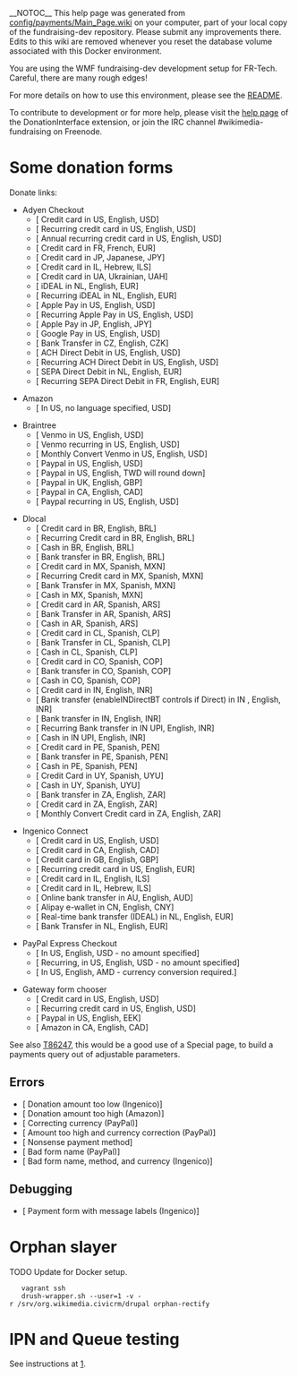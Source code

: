 __NOTOC__
This help page was generated from [https://gerrit.wikimedia.org/r/plugins/gitiles/wikimedia/fundraising/dev/+/master/config/payments/Main_Page.wiki config/payments/Main_Page.wiki] on your computer, part of your local copy of the fundraising-dev repository. Please submit any improvements there. Edits
to this wiki are removed whenever you reset the database volume associated with this Docker environment.

You are using the WMF fundraising-dev development setup for FR-Tech. Careful, there are many rough edges!

For more details on how to use this environment, please see the [https://gerrit.wikimedia.org/r/plugins/gitiles/wikimedia/fundraising/dev/+/e33fc90d29124e29c040649057cb81e1b8db0379/README.md README].

To contribute to development or for more help, please visit the [https://www.mediawiki.org/wiki/Extension:DonationInterface help page] of the DonationInterface extension, or join the IRC channel #wikimedia-fundraising on Freenode.

= Some donation forms =
Donate links:
* Adyen Checkout
** [{{fullurl:Special:AdyenCheckoutGateway|appeal=JimmyQuote&payment_method=cc&recurring=0&uselang=en&language=en&currency=USD&amount=10&country=US&first_name=Jimmy&last_name=Wales&street_address=1+Montgomery+Street&city=San+Francisco&state_province=CA&postal_code=94104&email=jwales%40example.com&debug=true}} Credit card in US, English, USD]
** [{{fullurl:Special:AdyenCheckoutGateway|appeal=JimmyQuote&payment_method=cc&recurring=1&uselang=en&language=en&currency=USD&amount=10&country=US&first_name=Jimmy&last_name=Wales&street_address=1+Montgomery+Street&city=San+Francisco&state_province=CA&postal_code=94104&email=jwales%40example.com&debug=true}} Recurring credit card in US, English, USD]
** [{{fullurl:Special:AdyenCheckoutGateway|appeal=JimmyQuote&payment_method=cc&recurring=1&uselang=en&language=en&currency=USD&amount=10&country=US&first_name=Jimmy&last_name=Wales&street_address=1+Montgomery+Street&city=San+Francisco&state_province=CA&postal_code=94104&email=jwales%40example.com&frequency_unit=year&debug=true}} Annual recurring credit card in US, English, USD]
** [{{fullurl:Special:AdyenCheckoutGateway|appeal=JimmyQuote&payment_method=cc&recurring=0&uselang=fr&language=fr&currency=EUR&amount=10&country=FR&first_name=Jimmy&last_name=Wales&email=jwales%40example.com&debug=true}} Credit card in FR, French, EUR]
** [{{fullurl:Special:AdyenCheckoutGateway|appeal=JimmyQuote&payment_method=cc&recurring=0&uselang=ja&language=ja&currency=JPY&amount=250&country=JP&first_name=Jimmy&last_name=Wales&email=jwales%40example.com&debug=true}} Credit card in JP, Japanese, JPY]
** [{{fullurl:Special:AdyenCheckoutGateway|appeal=JimmyQuote&payment_method=cc&recurring=0&uselang=he&language=he&currency=ILS&amount=100&country=IL&first_name=Jimmy&last_name=Wales&email=jwales%40example.com&debug=true}} Credit card in IL, Hebrew, ILS]
** [{{fullurl:Special:AdyenCheckoutGateway|appeal=JimmyQuote&payment_method=cc&recurring=0&uselang=uk&language=uk&currency=UAH&amount=100&country=UA&first_name=Jimmy&last_name=Wales&email=jwales%40example.com&debug=true}} Credit card in UA, Ukrainian, UAH]
** [{{fullurl:Special:AdyenCheckoutGateway|appeal=JimmyQuote&payment_method=rtbt&payment_submethod=rtbt_ideal&recurring=0&uselang=en&language=en&currency=EUR&amount=2&country=NL&first_name=Jimmy&last_name=Wales&email=jwales%40example.com&debug=true}} iDEAL in NL, English, EUR]
** [{{fullurl:Special:AdyenCheckoutGateway|appeal=JimmyQuote&payment_method=rtbt&payment_submethod=rtbt_ideal&recurring=1&uselang=en&language=en&currency=EUR&amount=2&country=NL&first_name=Jimmy&last_name=Wales&email=jwales%40example.com&debug=true}} Recurring iDEAL in NL, English, EUR]
** [{{fullurl:Special:AdyenCheckoutGateway|appeal=JimmyQuote&payment_method=apple&recurring=0&uselang=en&language=en&currency=USD&amount=10&country=US&debug=true}} Apple Pay in US, English, USD]
** [{{fullurl:Special:AdyenCheckoutGateway|appeal=JimmyQuote&payment_method=apple&recurring=1&uselang=en&language=en&currency=USD&amount=10&country=US&debug=true}} Recurring Apple Pay in US, English, USD]
** [{{fullurl:Special:AdyenCheckoutGateway|appeal=JimmyQuote&payment_method=apple&recurring=0&uselang=en&language=en&currency=JPY&amount=150&country=JP&debug=true}} Apple Pay in JP, English, JPY]
** [{{fullurl:Special:AdyenCheckoutGateway|appeal=JimmyQuote&payment_method=google&recurring=0&uselang=en&language=en&currency=USD&amount=10&country=US&debug=true}} Google Pay in US, English, USD]
** [{{fullurl:Special:AdyenCheckoutGateway|appeal=JimmyQuote&payment_method=bt&recurring=0&uselang=en&language=en&currency=CZK&amount=100&country=CZ&debug=true}} Bank Transfer in CZ, English, CZK]
** [{{fullurl:Special:AdyenCheckoutGateway|appeal=JimmyQuote&payment_method=ach&recurring=0&uselang=en&language=en&currency=USD&amount=85&country=US&debug=true}} ACH Direct Debit in US, English, USD]
** [{{fullurl:Special:AdyenCheckoutGateway|appeal=JimmyQuote&payment_method=ach&recurring=1&uselang=en&language=en&currency=USD&amount=15&country=US&debug=true}} Recurring ACH Direct Debit in US, English, USD]
** [{{fullurl:Special:AdyenCheckoutGateway|appeal=JimmyQuote&payment_method=rtbt&payment_submethod=sepadirectdebit&recurring=0&uselang=en&language=en&currency=EUR&amount=5&country=NL&debug=true}} SEPA Direct Debit in NL, English, EUR]
** [{{fullurl:Special:AdyenCheckoutGateway|appeal=JimmyQuote&payment_method=rtbt&payment_submethod=sepadirectdebit&recurring=1&uselang=en&language=en&currency=EUR&amount=2.75&country=FR&debug=true}} Recurring SEPA Direct Debit in FR, English, EUR]

* Amazon
** [{{fullurl:Special:AmazonGateway|currency=USD&country=US&amount=1&debug=true}} In US, no language specified, USD]

* Braintree
** [{{fullurl:Special:BraintreeGateway|appeal=JimmyQuote&payment_method=venmo&recurring=0&uselang=en&language=en&currency=USD&amount=10&country=US&debug=true}} Venmo in US, English, USD]
** [{{fullurl:Special:BraintreeGateway|appeal=JimmyQuote&payment_method=venmo&recurring=1&uselang=en&language=en&currency=USD&amount=5&country=US&debug=true}} Venmo recurring in US, English, USD]
** [{{fullurl:Special:BraintreeGateway|appeal=JimmyQuote&payment_method=venmo&recurring=0&uselang=en&language=en&currency=USD&amount=15&country=US&debug=true&variant=monthlyConvert}} Monthly Convert Venmo in US, English, USD]
** [{{fullurl:Special:BraintreeGateway|appeal=JimmyQuote&payment_method=paypal&recurring=0&uselang=en&language=en&currency=USD&amount=10&country=US&debug=true}} Paypal in US, English, USD]
** [{{fullurl:Special:BraintreeGateway|appeal=JimmyQuote&payment_method=paypal&recurring=0&uselang=en&language=en&currency=TWD&amount=130.8&country=US&debug=true}} Paypal in US, English, TWD will round down]
** [{{fullurl:Special:BraintreeGateway|appeal=JimmyQuote&payment_method=paypal&recurring=0&uselang=en&language=en&currency=GBP&amount=10&country=UK&debug=true}} Paypal in UK, English, GBP]
** [{{fullurl:Special:BraintreeGateway|appeal=JimmyQuote&payment_method=paypal&recurring=0&uselang=en&language=en&currency=CAD&amount=10&country=CA&debug=true}} Paypal in CA, English, CAD]
** [{{fullurl:Special:BraintreeGateway|appeal=JimmyQuote&payment_method=paypal&recurring=1&uselang=en&language=en&currency=USD&amount=10&country=US&debug=true}} Paypal recurring in US, English, USD]

* Dlocal
** [{{fullurl:Special:DlocalGateway|appeal=JimmyQuote&payment_method=cc&recurring=0&uselang=en&language=en&currency=BRL&amount=100&country=BR&first_name=Jimmy&last_name=Wales&fiscal_number=332.945.766-09&email=jwales%40example.com&debug=true}} Credit card in BR, English, BRL]
** [{{fullurl:Special:DlocalGateway|appeal=JimmyQuote&payment_method=cc&recurring=1&uselang=en&language=en&currency=BRL&amount=100&country=BR&first_name=Jimmy&last_name=Wales&fiscal_number=332.945.766-09&email=jwales%40example.com&debug=true}} Recurring Credit card in BR, English, BRL]
** [{{fullurl:Special:DlocalGateway|appeal=JimmyQuote&payment_method=cash&recurring=0&uselang=en&language=en&currency=BRL&amount=100&country=BR&first_name=Jimmy&last_name=Wales&fiscal_number=332.945.766-09&email=jwales%40example.com&debug=true}} Cash in BR, English, BRL]
** [{{fullurl:Special:DlocalGateway|appeal=JimmyQuote&payment_method=bt&recurring=0&uselang=en&language=en&currency=BRL&amount=100&country=BR&first_name=Jimmy&last_name=Wales&fiscal_number=332.945.766-09&email=jwales%40example.com&debug=true}} Bank transfer in BR, English, BRL]
** [{{fullurl:Special:DlocalGateway|appeal=JimmyQuote&payment_method=cc&recurring=0&uselang=es&language=es&currency=MXN&amount=100&country=MX&first_name=Jimmy&last_name=Wales&email=jwales%40example.com&debug=true}} Credit card in MX, Spanish, MXN]
** [{{fullurl:Special:DlocalGateway|appeal=JimmyQuote&payment_method=cc&recurring=1&uselang=es&language=es&currency=MXN&amount=100&country=MX&first_name=Jimmy&last_name=Wales&email=jwales%40example.com&debug=true}} Recurring Credit card in MX, Spanish, MXN]
** [{{fullurl:Special:DlocalGateway|appeal=JimmyQuote&payment_method=bt&recurring=0&uselang=es&language=es&currency=MXN&amount=100&country=MX&first_name=Jimmy&last_name=Wales&email=jwales%40example.com&debug=true}} Bank Transfer in MX, Spanish, MXN]
** [{{fullurl:Special:DlocalGateway|appeal=JimmyQuote&payment_method=cash&recurring=0&uselang=es&language=es&currency=MXN&amount=100&country=MX&first_name=Jimmy&last_name=Wales&email=jwales%40example.com&debug=true}} Cash in MX, Spanish, MXN]
** [{{fullurl:Special:DlocalGateway|appeal=JimmyQuote&payment_method=cc&recurring=0&uselang=es&language=es&currency=ARS&amount=400&country=AR&first_name=Jimmy&last_name=Wales&fiscal_number=99.999.99&email=jwales%40example.com&debug=true}} Credit card in AR, Spanish, ARS]
** [{{fullurl:Special:DlocalGateway|appeal=JimmyQuote&payment_method=bt&recurring=0&uselang=es&language=es&currency=ARS&amount=400&country=AR&debug=true}} Bank Transfer in AR, Spanish, ARS]
** [{{fullurl:Special:DlocalGateway|appeal=JimmyQuote&payment_method=cash&recurring=0&uselang=es&language=es&currency=ARS&amount=400&country=AR&first_name=Jimmy&last_name=Wales&fiscal_number=99.999.99&email=jwales%40example.com&debug=true}} Cash in AR, Spanish, ARS]
** [{{fullurl:Special:DlocalGateway|appeal=JimmyQuote&payment_method=cc&recurring=0&uselang=es&language=es&currency=CLP&amount=1000&country=CL&first_name=Jimmy&last_name=Wales&fiscal_number=99999999-9&email=jwales%40example.com&debug=true}} Credit card in CL, Spanish, CLP]
** [{{fullurl:Special:DlocalGateway|appeal=JimmyQuote&payment_method=bt&recurring=0&uselang=es&language=es&currency=CLP&amount=1000&country=CL&first_name=Jimmy&last_name=Wales&fiscal_number=99999999-9&email=jwales%40example.com&debug=true}} Bank Transfer in CL, Spanish, CLP]
** [{{fullurl:Special:DlocalGateway|appeal=JimmyQuote&payment_method=cash&recurring=0&uselang=es&language=es&currency=CLP&amount=1000&country=CL&first_name=Jimmy&last_name=Wales&fiscal_number=99999999-9&email=jwales%40example.com&debug=true}} Cash in CL, Spanish, CLP]
** [{{fullurl:Special:DlocalGateway|appeal=JimmyQuote&payment_method=cc&recurring=0&uselang=es&language=es&currency=COP&amount=6000&country=CO&first_name=Jimmy&last_name=Wales&fiscal_number=9.999.999.999&email=jwales%40example.com&debug=true}} Credit card in CO, Spanish, COP]
** [{{fullurl:Special:DlocalGateway|appeal=JimmyQuote&payment_method=bt&recurring=0&uselang=es&language=es&currency=COP&amount=6000&country=CO&first_name=Jimmy&last_name=Wales&fiscal_number=9.999.999.999&email=jwales%40example.com&debug=true}} Bank transfer in CO, Spanish, COP]
** [{{fullurl:Special:DlocalGateway|appeal=JimmyQuote&payment_method=cash&recurring=0&uselang=es&language=es&currency=COP&amount=6000&country=CO&first_name=Jimmy&last_name=Wales&fiscal_number=9.999.999.999&email=jwales%40example.com&debug=true}} Cash in CO, Spanish, COP]
** [{{fullurl:Special:DlocalGateway|appeal=JimmyQuote&payment_method=cc&recurring=0&uselang=en&language=en&currency=INR&amount=500&country=IN&first_name=Jimmy&last_name=Wales&fiscal_number=AAAAA9999C&email=jwales%40example.com&debug=true}} Credit card in IN, English, INR]
** [{{fullurl:Special:DlocalGateway|appeal=JimmyQuote&payment_method=bt&payment_submethod=upi&recurring=0&uselang=en&language=en&currency=INR&amount=500&country=IN&first_name=Jimmy&last_name=Wales&fiscal_number=AAAAA9999C&email=jwales%40example.com&debug=true}} Bank transfer (enableINDirectBT controls if Direct) in IN , English, INR]
** [{{fullurl:Special:DlocalGateway|appeal=JimmyQuote&payment_method=bt&recurring=0&uselang=en&language=en&currency=INR&amount=500&country=IN&first_name=Jimmy&last_name=Wales&fiscal_number=AAAAA9999C&email=jwales%40example.com&debug=true}} Bank transfer in IN, English, INR]
** [{{fullurl:Special:DlocalGateway|appeal=JimmyQuote&payment_method=bt&payment_submethod=upi&recurring=1&uselang=en&language=en&currency=INR&amount=505&country=IN&first_name=Jimmy&last_name=Wales&fiscal_number=AAAAA9999C&email=jwales%40example.com&debug=true}} Recurring Bank transfer in IN UPI, English, INR]
** [{{fullurl:Special:DlocalGateway|appeal=JimmyQuote&payment_method=cash&recurring=0&uselang=en&language=en&currency=INR&amount=505&country=IN&first_name=Jimmy&last_name=Wales&fiscal_number=AAAAA9999C&email=jwales%40example.com&debug=true}} Cash in IN UPI, English, INR]
** [{{fullurl:Special:DlocalGateway|appeal=JimmyQuote&payment_method=cc&recurring=0&uselang=es&language=es&currency=PEN&amount=16&country=PE&first_name=Jimmy&last_name=Wales&email=jwales%40example.com&debug=true}} Credit card in PE, Spanish, PEN]
** [{{fullurl:Special:DlocalGateway|appeal=JimmyQuote&payment_method=bt&recurring=0&uselang=es&language=es&currency=PEN&amount=16&country=PE&first_name=Jimmy&last_name=Wales&email=jwales%40example.com&debug=true}} Bank transfer in PE, Spanish, PEN]
** [{{fullurl:Special:DlocalGateway|appeal=JimmyQuote&payment_method=cash&recurring=0&uselang=es&language=es&currency=PEN&amount=16&country=PE&first_name=Jimmy&last_name=Wales&email=jwales%40example.com&debug=true}} Cash in PE, Spanish, PEN]
** [{{fullurl:Special:DlocalGateway|appeal=JimmyQuote&payment_method=cc&recurring=0&uselang=es&language=es&currency=UYU&amount=70&country=UY&first_name=Jimmy&last_name=Wales&fiscal_number=9.999.999-9&email=jwales%40example.com&debug=true}} Credit Card in UY, Spanish, UYU]
** [{{fullurl:Special:DlocalGateway|appeal=JimmyQuote&payment_method=cash&recurring=0&uselang=es&language=es&currency=UYU&amount=70&country=UY&first_name=Jimmy&last_name=Wales&fiscal_number=9.999.999-9&email=jwales%40example.com&debug=true}} Cash in UY, Spanish, UYU]
** [{{fullurl:Special:DlocalGateway|appeal=JimmyQuote&payment_method=bt&recurring=0&uselang=en&language=en&currency=ZAR&amount=50&country=ZA&first_name=Jimmy&last_name=Wales&fiscal_number=0109116567086&email=jwales%40example.com&debug=true}} Bank transfer in ZA, English, ZAR]
** [{{fullurl:Special:DlocalGateway|appeal=JimmyQuote&payment_method=cc&recurring=0&uselang=en&language=en&currency=ZAR&amount=50&country=ZA&first_name=Jimmy&last_name=Wales&fiscal_number=0109116567086&email=jwales%40example.com&debug=true}} Credit card in ZA, English, ZAR]
** [{{fullurl:Special:DlocalGateway|appeal=JimmyQuote&payment_method=cc&recurring=0&uselang=en&language=en&currency=ZAR&amount=50&country=ZA&first_name=Jimmy&last_name=Wales&fiscal_number=0109116567086&email=jwales%40example.com&debug=true&variant=monthlyConvert}} Monthly Convert Credit card in ZA, English, ZAR]

* Ingenico Connect
** [{{fullurl:Special:IngenicoGateway|appeal=JimmyQuote&payment_method=cc&recurring=0&uselang=en&language=en&currency=USD&amount=35&country=US&first_name=Jimmy&last_name=Wales&street_address=1+Montgomery+Street&city=San+Francisco&state_province=CA&postal_code=94104&email=jwales%40example.com&debug=true}} Credit card in US, English, USD]
** [{{fullurl:Special:IngenicoGateway|appeal=JimmyQuote&payment_method=cc&recurring=0&uselang=en&language=en&currency=CAD&amount=11.44&country=CA&first_name=Jimmy&last_name=Wales&street_address=1010+Easy+Street&city=Ottawa&state_province=ON&postal_code=K1A+0B1&email=jwales%40example.com&debug=true}} Credit card in CA, English, CAD]
** [{{fullurl:Special:IngenicoGateway|appeal=JimmyQuote&payment_method=cc&recurring=0&uselang=en&language=en&currency=GBP&country=GB&amount=2.01&first_name=Jimmy&last_name=Wales&street_address=10+Easy+Street&city=Liverpool&postal_code=L37+4QF&email=jwales%40example.com&debug=true}} Credit card in GB, English, GBP]
** [{{fullurl:Special:IngenicoGateway|appeal=JimmyQuote&payment_method=cc&recurring=1&uselang=en&language=en&currency=EUR&country=US&amount=2.01&first_name=Jimmy&last_name=Wales&street_address=1+Montgomery+Street&city=San+Francisco&state_province=CA&postal_code=94104&email=jwales%40example.com&debug=true}} Recurring credit card in US, English, EUR]
** [{{fullurl:Special:IngenicoGateway|appeal=JimmyQuote&payment_method=cc&recurring=0&uselang=en&language=en&currency=ILS&country=IL&amount=20.01&first_name=Jimmy&last_name=Wales&email=jwales%40example.com&debug=true}} Credit card in IL, English, ILS]
** [{{fullurl:Special:IngenicoGateway|appeal=JimmyQuote&payment_method=cc&recurring=0&uselang=he&language=he&currency=ILS&country=IL&amount=20.01&first_name=Jimmy&last_name=Wales&email=jwales%40example.com&debug=true}} Credit card in IL, Hebrew, ILS]
** [{{fullurl:Special:IngenicoGateway|appeal=JimmyQuote&recurring=0&payment_method=obt&utm_medium=Waystogive&utm_campaign=C11_Waystogive&utm_key=&language=en&country=AU&returnto=Thank_You%2Fen&amountGiven=&currency=AUD&frequency=onetime&amount=3&uselang=en&first_name=Jimmy&last_name=Wales&state_province=QLD&email=jwales%40example.com&debug=true}} Online bank transfer in AU, English, AUD]
** [{{fullurl:Special:IngenicoGateway|country=CN&amount=30&currency=CNY&first_name=Jimmy&last_name=Wales&email=jwales%40example.com&debug=true}} Alipay e-wallet in CN, English, CNY]
** [{{fullurl:Special:IngenicoGateway|appeal=JimmyQuote&recurring=0&payment_method=rtbt&payment_submethod=rtbt_ideal&utm_source=Waystogive.default%7Edefault%7Edefault%7Edefault%7Econtrol.rtbt.rtbt_ideal&utm_medium=Waystogive&utm_campaign=C11_Waystogive&utm_key=&language=en&country=NL&returnto=Thank_You%2Fen&amountGiven=&currency=EUR&frequency=onetime&amount=3&uselang=en&debug=true}} Real-time bank transfer (IDEAL) in NL, English, EUR]
** [{{fullurl:Special:IngenicoGateway|appeal=JimmyQuote&recurring=0&payment_method=bt&utm_medium=Waystogive&utm_campaign=C11_Waystogive&utm_key=&language=en&country=NL&returnto=Thank_You%2Fen&amountGiven=&currency=EUR&frequency=onetime&amount=3&uselang=en&debug=true}} Bank Transfer in NL, English, EUR]

* PayPal Express Checkout
** [{{fullurl:Special:PaypalExpressGateway|appeal=JimmyQuote&recurring=0&language=en&utm_source=Waystogive&utm_medium=sitenotice&utm_campaign=C11_Waystogive&gateway=paypal&returnto=Thank_You%2Fen&currency=USD&uselang=en&debug=true}} In US, English, USD - no amount specified]
** [{{fullurl:Special:PaypalExpressGateway|appeal=JimmyQuote&recurring=1&language=en&utm_source=Waystogive&utm_medium=sitenotice&utm_campaign=C11_Waystogive&gateway=paypal&returnto=Thank_You%2Fen&currency=USD&uselang=en&debug=true}} Recurring, in US, English, USD - no amount specified]
** [{{fullurl:Special:PaypalExpressGateway|appeal=JimmyQuote&recurring=0&language=en&utm_source=Waystogive&utm_medium=sitenotice&utm_campaign=C11_Waystogive&gateway=paypal&returnto=Thank_You%2Fen&currency=AMD&amount=1000&uselang=en&debug=true}} In US, English, AMD - currency conversion required.]

* Gateway form chooser
** [{{fullurl:Special:GatewayChooser|uselang=en&language=en&currency=USD&amount=10&country=US&recurring=false&payment_method=cc&debug=true}} Credit card in US, English, USD]
** [{{fullurl:Special:GatewayChooser|uselang=en&language=en&currency=USD&amount=1&country=US&recurring=true&payment_method=cc&debug=true}} Recurring credit card in US, English, USD]
** [{{fullurl:Special:GatewayChooser|uselang=en&language=en&currency=EEK&country=US&amount=2500&payment_method=paypal&debug=true}} Paypal in US, English, EEK]
** [{{fullurl:Special:GatewayChooser|uselang=en&language=en&currency=CAD&country=CA&amount=250&payment_method=amazon&debug=true}} Amazon in CA, English, CAD]

See also [https://phabricator.wikimedia.org/T86247 T86247], this would be a good use of a Special page, to build a payments query out of adjustable parameters.

== Errors ==
* [{{fullurl:Special:IngenicoGateway|appeal=JimmyQuote&recurring=0&uselang=en&language=en&currency=USD&country=US&amount=.01&payment_method=cc&debug=true}} Donation amount too low (Ingenico)]
* [{{fullurl:Special:AmazonGateway|uselang=en&language=en&currency=USD&country=US&amount=992500&payment_method=amazon&debug=true}} Donation amount too high (Amazon)]
* [{{fullurl:Special:PaypalExpressGateway|appeal=JimmyQuote&recurring=0&uselang=en&language=en&currency=INR&country=US&amount=200.01&debug=true}} Correcting currency (PayPal)]
* [{{fullurl:Special:PaypalExpressGateway|ffname=paypal&recurring=0&payment_method=paypal&utm_source=fr-redir.default%7Edefault%7Edefault%7Edefault%7Econtrol.paypal&utm_medium=spontaneous&utm_campaign=spontaneous&utm_key=&referrer=&language=en&country=US&returnto=Thank_You%2Fen&amountGiven=&currency=EEK&frequency=onetime&amount=30000000&uselang=en&debug=true}} Amount too high and currency correction (PayPal)]
* [{{fullurl:Special:GatewayChooser|uselang=en&language=en&currency=USD&amount=10&country=US&payment_method=blarg&debug=true}} Nonsense payment method]
* [{{fullurl:Special:PaypalExpressGateway|ffname=badname&recurring=0&payment_method=paypal&language=en&country=NO&returnto=Thank_You%2Fen&amountGiven=&currency=NKD&frequency=onetime&amount=3000&uselang=en&debug=true}} Bad form name (PayPal)]
* [{{fullurl:Special:IngenicoGateway|ffname=badname&recurring=0&payment_method=aa&language=en&country=NO&returnto=Thank_You%2Fen&amountGiven=&currency=ABC&frequency=onetime&amount=3000&uselang=en&debug=true}} Bad form name, method, and currency (Ingenico)]

== Debugging ==
* [{{fullurl:Special:IngenicoGateway|appeal=JimmyQuote&recurring=0&uselang=qqx&language=qqx&currency=USD&country=US&amount=1.01&debug=true}} Payment form with message labels (Ingenico)]

= Orphan slayer =

TODO Update for Docker setup.

    vagrant ssh
    drush-wrapper.sh --user=1 -v -r /srv/org.wikimedia.civicrm/drupal orphan-rectify

= IPN and Queue testing =

See instructions at [https://www.mediawiki.org/wiki/Fundraising_tech/Queue_testing].
